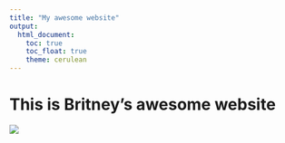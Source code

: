 ```yaml
---
title: "My awesome website"
output: 
  html_document:
    toc: true
    toc_float: true
    theme: cerulean
---
```


# This is Britney's awesome website

![](https://media.giphy.com/media/drXGoW1iudhKw/giphy.gif)
